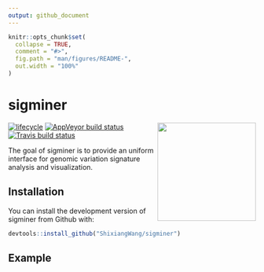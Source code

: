 ```yaml
---
output: github_document
---
```


<!-- README.md is generated from README.Rmd. Please edit that file -->

```r
knitr::opts_chunk$set(
  collapse = TRUE,
  comment = "#>",
  fig.path = "man/figures/README-",
  out.width = "100%"
)
```


# sigminer

<img src="https://github.com/ShixiangWang/sigminer/blob/master/inst/figures/sigminer.png" height="200" align="right" />

[![lifecycle](https://img.shields.io/badge/lifecycle-experimental-orange.svg)](https://www.tidyverse.org/lifecycle/#experimental) [![AppVeyor build status](https://ci.appveyor.com/api/projects/status/github/ShixiangWang/sigminer?branch=master&svg=true)](https://ci.appveyor.com/project/ShixiangWang/sigminer) [![Travis build status](https://travis-ci.org/ShixiangWang/sigminer.svg?branch=master)](https://travis-ci.org/ShixiangWang/sigminer)

The goal of sigminer is to provide an uniform interface for genomic variation signature analysis and visualization.

## Installation

You can install the development version of sigminer from Github with:

```r
devtools::install_github("ShixiangWang/sigminer")
```


## Example

